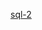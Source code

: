 {{Userbox-level
| level = 2a
| id = [[SQL]]
| info = 這個用戶能'''[[:Category:sql-2 使用者|一般地]]'''使用'''[[:Category:sql 使用者|SQL]]'''。
| usercategory = sql-2 使用者
| nocat = {{{nocat|}}}
}}<noinclude>[[Category:程式用戶框模板|sql-2]]</noinclude>